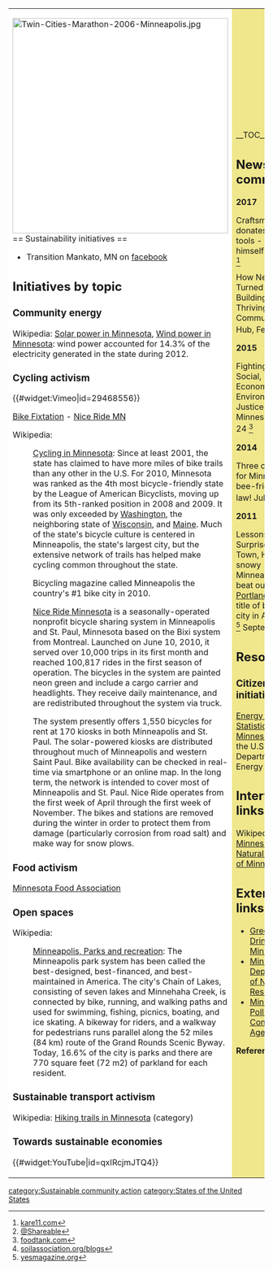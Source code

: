 {| cellpadding="8" cellspacing="0"
|- valign="top" 
| style="background:white" width="52%"|
[[File:Twin-Cities-Marathon-2006-Minneapolis.jpg|424px]]<br clear=left>
== Sustainability initiatives ==
*Transition Mankato, MN on [https://www.facebook.com/TransitionMankatoMn facebook]

== Initiatives by topic ==

=== Community energy ===

Wikipedia: [[wikipedia:Solar power in Minnesota|Solar power in Minnesota]], [[wikipedia:Wind power in Minnesota|Wind power in Minnesota]]: wind power accounted for 14.3% of the electricity generated in the state during 2012.

=== Cycling activism ===

{{#widget:Vimeo|id=29468556}}

[http://www.bikefixtation.com/ Bike Fixtation] - [https://www.niceridemn.org/ Nice Ride MN]

Wikipedia: 
:[[wikipedia:Cycling in Minnesota|Cycling in Minnesota]]: Since at least 2001, the state has claimed to have more miles of bike trails than any other in the U.S. For 2010, Minnesota was ranked as the 4th most bicycle-friendly state by the League of American Bicyclists, moving up from its 5th-ranked position in 2008 and 2009. It was only exceeded by [[Washington]], the neighboring state of [[Wisconsin]], and [[Maine]]. Much of the state's bicycle culture is centered in Minneapolis, the state's largest city, but the extensive network of trails has helped make cycling common throughout the state.

:Bicycling magazine called Minneapolis the country's #1 bike city in 2010.

:[[wikipedia:Nice Ride Minnesota|Nice Ride Minnesota]] is a seasonally-operated nonprofit bicycle sharing system in Minneapolis and St. Paul, Minnesota based on the Bixi system from Montreal. Launched on June 10, 2010, it served over 10,000 trips in its first month and reached 100,817 rides in the first season of operation. The bicycles in the system are painted neon green and include a cargo carrier and headlights. They receive daily maintenance, and are redistributed throughout the system via truck.

:The system presently offers 1,550 bicycles for rent at 170 kiosks in both Minneapolis and St. Paul. The solar-powered kiosks are distributed throughout much of Minneapolis and western Saint Paul. Bike availability can be checked in real-time via smartphone or an online map. In the long term, the network is intended to cover most of Minneapolis and St. Paul. Nice Ride operates from the first week of April through the first week of November. The bikes and stations are removed during the winter in order to protect them from damage (particularly corrosion from road salt) and make way for snow plows.

=== Food activism ===

[http://www.mnfoodassociation.org/ Minnesota Food Association]

=== Open spaces ===

Wikipedia: 
:[[wikipedia:Minneapolis#Parks_and_recreation|Minneapolis, Parks and recreation]]: The Minneapolis park system has been called the best-designed, best-financed, and best-maintained in America. The city's Chain of Lakes, consisting of seven lakes and Minnehaha Creek, is connected by bike, running, and walking paths and used for swimming, fishing, picnics, boating, and ice skating. A bikeway for riders, and a walkway for pedestrians runs parallel along the 52 miles (84 km) route of the Grand Rounds Scenic Byway. Today, 16.6% of the city is parks and there are 770 square feet (72 m2) of parkland for each resident.

=== Sustainable transport activism ===

Wikipedia: [[wikipedia:Category:Hiking trails in Minnesota|Hiking trails in Minnesota]] (category)

=== Towards sustainable economies ===

{{#widget:YouTube|id=qxIRcjmJTQ4}}

| style="background:khaki" |

__TOC__

== News and comment ==

'''2017'''

Craftsman donates his tools - and himself, Apr 23 <ref>[http://www.kare11.com/mb/news/local/land-of-10000-stories/craftsman-donates-his-tools-and-himself/433496004 kare11.com]</ref>

How Neighbors Turned Unused Buildings into a Thriving Community Hub, Feb 10 <ref>[http://www.shareable.net/blog/how-neighbors-turned-unused-buildings-into-a-thriving-community-hub @Shareable]</ref>

'''2015'''

Fighting for Social, Economic, and Environmental Justice in Minnesota, July 24 <ref>[http://foodtank.com/news/2015/07/fighting-for-social-economic-and-environmental-justice-in-minnesota foodtank.com]</ref>

'''2014'''

Three cheers for Minnesota’s bee-friendly law! July 4 <ref>[http://www.soilassociation.org/blogs/latestblog/article/1001/three-cheers-for-minnesotas-bee-friendly-law soilassociation.org/blogs]</ref>

'''2011''' 

Lessons from a Surprise Bike Town, How snowy Minneapolis beat out [[Portland]] for the title of best bike city in America, <ref>[http://www.yesmagazine.org/planet/lessons-from-a-surprise-bike-town yesmagazine.org]</ref> September 28

== Resources ==

=== Citizens data initiative ===

[http://www.eia.gov/state/?sid=mn Energy Data & Statistics for Minnesota], from the U.S. Department of Energy

== Interwiki links ==
Wikipedia: [[wikipedia:Minnesota|Minnesota]], [[wikipedia:Natural history of Minnesota|Natural history of Minnesota]]

== External links ==
*[http://www.greendrinks.org/MN/list Green Drinks Minnesota]
*[http://www.dnr.state.mn.us Minnesota Department of Natural Resources]
*[http://www.pca.state.mn.us/ Minnesota Pollution Control Agency]


'''References'''
{{Attrib sca ref|Minnesota}}
<references/>
|}


{{scaendmenu}}
[[category:Sustainable community action]]
[[category:States of the United States]]